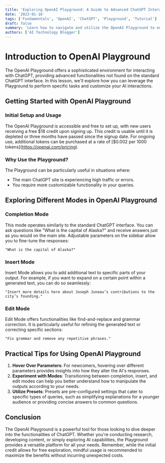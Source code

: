 ```yaml
---
title: 'Exploring OpenAI Playground: A Guide to Advanced ChatGPT Interactions'
date: '2023-01-16'
tags: ['Fundamentals', 'OpenAI', 'ChatGPT', 'Playground', 'Tutorial']
draft: false
summary: 'Learn how to navigate and utilize the OpenAI Playground to enhance your interactions with ChatGPT. Discover the unique features and modes available on this advanced platform.'
authors: ['AI Technology Blogger']
---
```


# Introduction to OpenAI Playground

The OpenAI Playground offers a sophisticated environment for interacting with ChatGPT, providing advanced functionalities not found on the standard ChatGPT interface. In this lesson, we'll explore how you can leverage the Playground to perform specific tasks and customize your AI interactions.

## Getting Started with OpenAI Playground

### Initial Setup and Usage

The OpenAI Playground is accessible and free to set up, with new users receiving a free $18 credit upon signing up. This credit is usable until it is depleted or three months have passed since the signup date. For ongoing use, additional tokens can be purchased at a rate of [\$0.002 per 1000 tokens\](https://openai.com/pricing).

### Why Use the Playground?

The Playground can be particularly useful in situations where:
- The main ChatGPT site is experiencing high traffic or errors.
- You require more customizable functionality in your queries.

## Exploring Different Modes in OpenAI Playground

### Completion Mode

This mode operates similarly to the standard ChatGPT interface. You can ask questions like "What is the capital of Alaska?" and receive answers just as you would on the main site. Adjustable parameters on the sidebar allow you to fine-tune the responses:

```plaintext
"What is the capital of Alaska?"
```

### Insert Mode
Insert Mode allows you to add additional text to specific parts of your output. For example, if you want to expand on a certain point within a generated text, you can do so seamlessly:

```plaintext
"Insert more details here about Joseph Juneau’s contributions to the city’s founding."
```

### Edit Mode
Edit Mode offers functionalities like find-and-replace and grammar correction. It is particularly useful for refining the generated text or correcting specific sections:

```plaintext
"Fix grammar and remove any repetitive phrases."
```

## Practical Tips for Using OpenAI Playground
1. **Hover Over Parameters**: For newcomers, hovering over different parameters provides insights into how they alter the AI's responses.
2. **Experiment with Modes**: Transitioning between completion, insert, and edit modes can help you better understand how to manipulate the outputs according to your needs.
3. **Utilize Presets**: Presets are pre-configured settings that cater to specific types of queries, such as simplifying explanations for a younger audience or providing concise answers to common questions.

## Conclusion
The OpenAI Playground is a powerful tool for those looking to dive deeper into the functionalities of ChatGPT. Whether you're conducting research, developing content, or simply exploring AI capabilities, the Playground provides a versatile platform for all your needs. Remember, while the initial credit allows for free exploration, mindful usage is recommended to maximize the benefits without incurring unexpected costs.